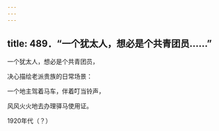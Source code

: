 ```yaml
---
---
---
```

title: 489．“一个犹太人，想必是个共青团员……”
---




一个犹太人，想必是个共青团员，

决心描绘老派贵族的日常场景：

一个地主驾着马车，伴着叮当铃声，

风风火火地去办理驿马使用证。

1920年代（？）